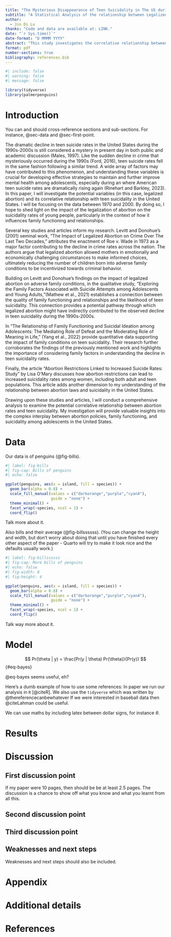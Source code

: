 ```yaml
---
title: "The Mysterious Disappearance of Teen Suicidality in The US during the 1990s"
subtitle: "A Statistical Analysis of the relationship between Legalized Abortion and Teen Suicidality in 1990s US."
author: 
  - Jin Di Lu
thanks: "Code and data are available at: LINK."
date: "`r Sys.time()`"
date-format: "D MMMM YYYY"
abstract: "This study investigates the correlative relationship between abortion rates and teen suicidality rates in the United States from 1970 to 2000. Using longitudinal data and controlling for confounding factors, I found a significant correlation between abortion rates and teen suicidality rates during the studied period, suggesting that the availability of legal abortion might have contributed to the reduction in the number of children born into adverse family conditions and, consequently, alleviated the risk factors for teen suicidality. This research highlights the importance of considering the broader social and psychological implications of abortion policies and calls for further exploration of the causal mechanisms and long-term impacts."
format: pdf
number-sections: true
bibliography: references.bib
---
```


```r
#| include: false
#| warning: false
#| message: false

library(tidyverse)
library(palmerpenguins)
```


# Introduction

You can and should cross-reference sections and sub-sections. For instance, @sec-data and @sec-first-point. 

The dramatic decline in teen suicide rates in the United States during the 1990s-2000s is still considered a mystery in present day in both public and academic discussion (Males, 1997). Like the sudden decline in crime that mysteriously occurred during the 1990s (Ford, 2016), teen suicide rates fell in the same fashion following a similar trend.  A wide array of factors may have contributed to this phenomenon, and understanding these variables is crucial for developing effective strategies to maintain and further improve mental health among adolescents, especially during an where American teen suicide rates are dramatically rising again (Rinehart and Barkley, 2023). In this paper, I will investigate the potential variables (in this case, legalized abortion) and its correlative relationship with teen suicidality in the United States. I will be focusing on the data between 1970 and 2000. By doing so, I hope to shed light on the impact of the legalization of abortion on the suicidality rates of young people, particularly in the context of how it influences family functioning and relationships.

Several key studies and articles inform my research. Levitt and Donohue's (2001) seminal work, "The Impact of Legalized Abortion on Crime Over The Last Two Decades," attributes the enactment of Roe v. Wade in 1973 as a major factor contributing to the decline in crime rates across the nation. The authors argue that legalized abortion allowed mothers in emotionally and economically challenging circumstances to make informed choices, ultimately reducing the number of children born into adverse family conditions to be incentivized towards criminal behavior.

Building on Levitt and Donohue's findings on the impact of legalized abortion on adverse family conditions, in the qualitative study, "Exploring the Family Factors Associated with Suicide Attempts among Adolescents and Young Adults,"(Mathew et al., 2021)  establishes a connection between the quality of family functioning and relationships and the likelihood of teen suicidality. This connection provides a potential pathway through which legalized abortion might have indirectly contributed to the observed decline in teen suicidality during the 1990s-2000s.

In "The Relationship of Family Functioning and Suicidal Ideation among Adolescents: The Mediating Role of Defeat and the Moderating Role of Meaning in Life," (Yang et al., 2022) provide quantitative data supporting the impact of family conditions on teen suicidality. Their research further corroborates the findings of the previously mentioned work and highlights the importance of considering family factors in understanding the decline in teen suicidality rates.

Finally, the article "Abortion Restrictions Linked to Increased Suicide Rates: Study" by Lisa O'Mary discusses how abortion restrictions can lead to increased suicidality rates among women, including both adult and teen populations. This article adds another dimension to my understanding of the relationship between abortion laws and suicidality in the United States.

Drawing upon these studies and articles, I will conduct a comprehensive analysis to examine the potential correlative relationship between abortion rates and teen suicidality. My investigation will provide valuable insights into the complex interplay between abortion policies, family functioning, and suicidality among adolescents in the United States.


# Data {#sec-data}

Our data is of penguins (@fig-bills).

```r
#| label: fig-bills
#| fig-cap: Bills of penguins
#| echo: false

ggplot(penguins, aes(x = island, fill = species)) +
  geom_bar(alpha = 0.8) +
  scale_fill_manual(values = c("darkorange","purple","cyan4"),
                    guide = "none") +
  theme_minimal() +
  facet_wrap(~species, ncol = 1) +
  coord_flip()
```

Talk more about it.

Also bills and their average (@fig-billssssss). (You can change the height and width, but don't worry about doing that until you have finished every other aspect of the paper - Quarto will try to make it look nice and the defaults usually work.)

```r
#| label: fig-billssssss
#| fig-cap: More bills of penguins
#| echo: false
#| fig-width: 8
#| fig-height: 4

ggplot(penguins, aes(x = island, fill = species)) +
  geom_bar(alpha = 0.8) +
  scale_fill_manual(values = c("darkorange","purple","cyan4"),
                    guide = "none") +
  theme_minimal() +
  facet_wrap(~species, ncol = 1) +
  coord_flip()
```

Talk way more about it. 



# Model

$$
Pr(\theta | y) = \frac{Pr(y | \theta) Pr(\theta)}{Pr(y)}
$$ {#eq-bayes}

@eq-bayes seems useful, eh?

Here's a dumb example of how to use some references: In paper we run our analysis in `R` [@citeR]. We also use the `tidyverse` which was written by @thereferencecanbewhatever If we were interested in baseball data then @citeLahman could be useful. 

We can use maths by including latex between dollar signs, for instance $\theta$.


# Results

# Discussion

## First discussion point {#sec-first-point}

If my paper were 10 pages, then should be be at least 2.5 pages. The discussion is a chance to show off what you know and what you learnt from all this. 

## Second discussion point

## Third discussion point

## Weaknesses and next steps

Weaknesses and next steps should also be included.

\newpage

\appendix

# Appendix {-}


# Additional details


\newpage


# References



